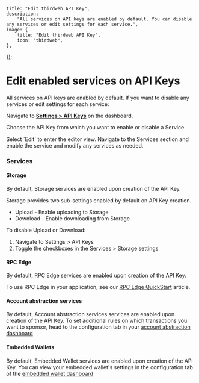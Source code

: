 
	title: "Edit thirdweb API Key",
	description:
		"All services on API keys are enabled by default. You can disable any services or edit settings for each service.",
	image: {
		title: "Edit thirdweb API Key",
		icon: "thirdweb",
	},
});

# Edit enabled services on API Keys

All services on API keys are enabled by default. If you want to disable any services or edit settings for each service:

<Steps>

<Step title="Go to Dashboard">

Navigate to **[Settings > API Keys](https://thirdweb.com/dashboard/settings/api-keys)** on the dashboard.

</Step>

<Step title="Choose API key">

Choose the API Key from which you want to enable or disable a Service.

<DocImage src={chooseKeyImage} />

</Step>

<Step title="Edit">
Select `Edit` to enter the editor view.

<DocImage src={selectEditImage} />
</Step>

<Step title="Modify services">
Navigate to the Services section and enable the service and modify any services as needed.

<DocImage src={allServicesImage} />
</Step>

<Step title="Save Changes">
</Step>
</Steps>

### Services

#### Storage

By default, Storage services are enabled upon creation of the API Key.

Storage provides two sub-settings enabled by default on API Key creation.

- Upload - Enable uploading to Storage
- Download - Enable downloading from Storage

To disable Upload or Download:

1. Navigate to Settings > API Keys
2. Toggle the checkboxes in the Services > Storage settings

#### RPC Edge

By default, RPC Edge services are enabled upon creation of the API Key.

To use RPC Edge in your application, see our [RPC Edge QuickStart](/infrastructure/rpc-edge/get-started) article.

#### Account abstraction services

By default, Account abstraction services services are enabled upon creation of the API Key. To set additional rules on which transactions you want to sponsor, head to the configuration tab in your [account abstraction dashboard](https://thirdweb.com/dashboard/connect/account-abstraction)

#### Embedded Wallets

By default, Embedded Wallet services are enabled upon creation of the API Key. You can view your embedded wallet's settings in the configuration tab of the [embedded wallet dashboard](https://thirdweb.com/dashboard/connect/embedded-wallets)
